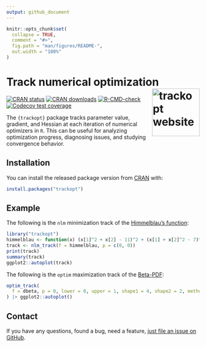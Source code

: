 ```yaml
---
output: github_document
---
```


<!-- README.md is generated from README.Rmd. Please edit that file -->

```r
knitr::opts_chunk$set(
  collapse = TRUE,
  comment = "#>",
  fig.path = "man/figures/README-",
  out.width = "100%"
)
```

# Track numerical optimization <a href="https://loelschlaeger.de/trackopt/"><img src="man/figures/logo.png" align="right" height="124" alt="trackopt website" /></a>

<!-- badges: start -->
[![CRAN status](https://www.r-pkg.org/badges/version/trackopt)](https://CRAN.R-project.org/package=trackopt)
[![CRAN downloads](https://cranlogs.r-pkg.org/badges/grand-total/trackopt)](https://CRAN.R-project.org/package=trackopt)
[![R-CMD-check](https://github.com/loelschlaeger/trackopt/workflows/R-CMD-check/badge.svg)](https://github.com/loelschlaeger/trackopt/actions)
[![Codecov test coverage](https://codecov.io/gh/loelschlaeger/trackopt/branch/main/graph/badge.svg)](https://app.codecov.io/gh/loelschlaeger/trackopt?branch=main)
<!-- badges: end -->

The `{trackopt}` package tracks parameter value, gradient, and Hessian at each iteration  of numerical optimizers in `R`. This can be useful for analyzing optimization progress, diagnosing issues, and studying convergence behavior.

## Installation

You can install the released package version from [CRAN](https://CRAN.R-project.org) with:

``` r
install.packages("trackopt")
```

## Example

The following is the `nlm` minimization track of the [Himmelblau's function](https://en.wikipedia.org/wiki/Himmelblau%27s_function):

```r
library("trackopt")
himmelblau <- function(x) (x[1]^2 + x[2] - 11)^2 + (x[1] + x[2]^2 - 7)^2
track <- nlm_track(f = himmelblau, p = c(0, 0))
print(track)
summary(track)
ggplot2::autoplot(track)
```

The following is the `optim` maximization track of the [Beta-PDF](https://en.wikipedia.org/wiki/Beta_distribution):

```r
optim_track(
  f = dbeta, p = 0, lower = 0, upper = 1, shape1 = 4, shape2 = 2, method = "Brent", minimize = FALSE
) |> ggplot2::autoplot()
```

## Contact

If you have any questions, found a bug, need a feature, [just file an issue on GitHub](https://github.com/loelschlaeger/trackopt/issues/new/choose). 
